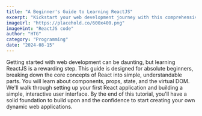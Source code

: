 ```yaml
---
title: "A Beginner's Guide to Learning ReactJS"
excerpt: "Kickstart your web development journey with this comprehensive introduction to ReactJS, the most popular JavaScript library."
imageUrl: "https://placehold.co/600x400.png"
imageHint: "ReactJS code"
author: "HTG"
category: "Programming"
date: "2024-08-15"
---
```


Getting started with web development can be daunting, but learning ReactJS is a rewarding step. This guide is designed for absolute beginners, breaking down the core concepts of React into simple, understandable parts. You will learn about components, props, state, and the virtual DOM. We'll walk through setting up your first React application and building a simple, interactive user interface. By the end of this tutorial, you'll have a solid foundation to build upon and the confidence to start creating your own dynamic web applications.
